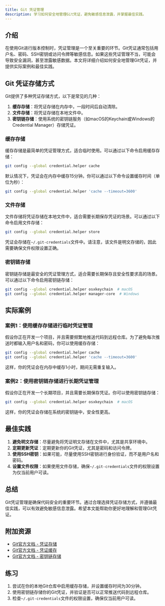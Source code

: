 ```yaml
---
title: Git 凭证管理
description: 学习如何安全地管理Git凭证，避免敏感信息泄露，并掌握最佳实践。
---
```


## 介绍

在使用Git进行版本控制时，凭证管理是一个至关重要的环节。Git凭证通常包括用户名、密码、SSH密钥或访问令牌等敏感信息。如果这些凭证管理不当，可能会导致安全漏洞，甚至泄露敏感数据。本文将详细介绍如何安全地管理Git凭证，并提供实际案例和最佳实践。

## Git 凭证存储方式

Git提供了多种凭证存储方式，以下是常见的几种：

1. **缓存存储**：将凭证存储在内存中，一段时间后自动清除。
2. **文件存储**：将凭证存储在本地文件中。
3. **密钥链存储**：使用系统的密钥链服务（如macOS的Keychain或Windows的Credential Manager）存储凭证。

### 缓存存储

缓存存储是最简单的凭证管理方式，适合临时使用。可以通过以下命令启用缓存存储：

```bash
git config --global credential.helper cache
```

默认情况下，凭证会在内存中缓存15分钟。你可以通过以下命令设置缓存时间（单位为秒）：

```bash
git config --global credential.helper 'cache --timeout=3600'
```

### 文件存储

文件存储将凭证存储在本地文件中，适合需要长期保存凭证的场景。可以通过以下命令启用文件存储：

```bash
git config --global credential.helper store
```

凭证会存储在`~/.git-credentials`文件中。请注意，该文件是明文存储的，因此需要确保文件权限设置正确。

### 密钥链存储

密钥链存储是最安全的凭证管理方式，适合需要长期保存且安全性要求高的场景。可以通过以下命令启用密钥链存储：

```bash
git config --global credential.helper osxkeychain  # macOS
git config --global credential.helper manager-core  # Windows
```

## 实际案例

### 案例1：使用缓存存储进行临时凭证管理

假设你正在开发一个项目，并且需要频繁地推送代码到远程仓库。为了避免每次推送时都输入用户名和密码，你可以使用缓存存储：

```bash
git config --global credential.helper cache
git config --global credential.helper 'cache --timeout=3600'
```

这样，你的凭证会在内存中缓存1小时，期间无需重复输入。

### 案例2：使用密钥链存储进行长期凭证管理

假设你正在开发一个长期项目，并且需要长期保存凭证。你可以使用密钥链存储：

```bash
git config --global credential.helper osxkeychain  # macOS
```

这样，你的凭证会存储在系统的密钥链中，安全性更高。

## 最佳实践

1. **避免明文存储**：尽量避免将凭证明文存储在文件中，尤其是共享环境中。
2. **定期更新凭证**：定期更新你的Git凭证，尤其是密码和访问令牌。
3. **使用SSH密钥**：如果可能，尽量使用SSH密钥进行身份验证，而不是用户名和密码。
4. **设置文件权限**：如果使用文件存储，确保`~/.git-credentials`文件的权限设置为仅当前用户可读。

## 总结

Git凭证管理是确保代码安全的重要环节。通过合理选择凭证存储方式，并遵循最佳实践，可以有效避免敏感信息泄露。希望本文能帮助你更好地理解和管理Git凭证。

## 附加资源

- [Git官方文档 - 凭证存储](https://git-scm.com/docs/git-credential-store)
- [Git官方文档 - 凭证缓存](https://git-scm.com/docs/git-credential-cache)
- [Git官方文档 - 密钥链存储](https://git-scm.com/docs/git-credential-osxkeychain)

## 练习

1. 尝试在你的本地Git仓库中启用缓存存储，并设置缓存时间为30分钟。
2. 使用密钥链存储你的Git凭证，并验证是否可以正常推送代码到远程仓库。
3. 检查`~/.git-credentials`文件的权限设置，确保仅当前用户可读。